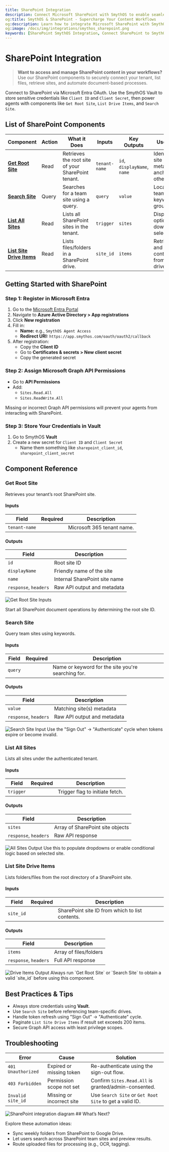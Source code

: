 ```yaml
---
title: SharePoint Integration
description: Connect Microsoft SharePoint with SmythOS to enable seamless document access, file listing, and collaboration features in your agent workflows.
og:title: SmythOS & SharePoint - Supercharge Your Content Workflows
og:description: Learn how to integrate Microsoft SharePoint with SmythOS. Enable your agents to access, search, and manage files within your SharePoint environment.
og:image: /docs/img/integrations/smythos_sharepoint.png
keywords: [SharePoint SmythOS Integration, Connect SharePoint to SmythOS, Microsoft 365 Workflow Automation, SharePoint API No Code, Document Management Agents]
---
```

# SharePoint Integration

> **Want to access and manage SharePoint content in your workflows?** Use our SharePoint components to securely connect your tenant, list files, retrieve sites, and automate document-based processes.

<InfoCallout title="TL;DR">Connect to SharePoint via Microsoft Entra OAuth. Use the SmythOS Vault to store sensitive credentials like `Client ID` and `Client Secret`, then power agents with components like `Get Root Site`, `List Drive Items`, and `Search Site`. </InfoCallout>

## List of SharePoint Components

| **Component** | **Action** | **What it Does** | **Inputs** | **Key Outputs** | **Use Case** |
|---------------|------------|------------------|------------|------------------|---------------|
| [**Get Root Site**](#get-root-site) | Read | Retrieves the root site of your SharePoint tenant. | <Badge type="required" /> `tenant-name` | `id`, `displayName`, `name` | Identify root site metadata to anchor other calls. |
| [**Search Site**](#search-site) | Query | Searches for a team site using a query. | <Badge type="required" /> `query` | `value` | Locate a team site by keyword or group ID. |
| [**List All Sites**](#list-all-sites) | Read | Lists all SharePoint sites in the tenant. | <Badge type="required" /> `trigger` | `sites` | Display site options for downstream selection. |
| [**List Site Drive Items**](#list-site-drive-items) | Read | Lists files/folders in a SharePoint drive. | <Badge type="required" /> `site_id` | `items` | Retrieve and manage content from a drive. |

<Spacer size="md" /> 

## Getting Started with SharePoint

### Step 1: Register in Microsoft Entra
1. Go to the [Microsoft Entra Portal](https://entra.microsoft.com/)
2. Navigate to **Azure Active Directory > App registrations**
3. Click **New registration**
4. Fill in:
   - **Name:** e.g., `SmythOS Agent Access`
   - **Redirect URI:** `https://app.smythos.com/oauth/oauth2/callback`
5. After registration:
   - Copy the **Client ID**
   - Go to **Certificates & secrets > New client secret**
   - Copy the generated secret

### Step 2: Assign Microsoft Graph API Permissions
- Go to **API Permissions**
- Add:
  - `Sites.Read.All`
  - `Sites.ReadWrite.All`

<WarningCallout title="Required Permissions">
Missing or incorrect Graph API permissions will prevent your agents from interacting with SharePoint.
</WarningCallout>

### Step 3: Store Your Credentials in Vault
1. Go to SmythOS **Vault**
2. Create a new secret for `Client ID` and `Client Secret`
   - Name them something like `sharepoint_client_id`, `sharepoint_client_secret`

<Spacer size="md" /> 

## Component Reference

### <a name="get-root-site"></a>Get Root Site

Retrieves your tenant’s root SharePoint site.

#### Inputs
| Field | Required | Description |
|-------|----------|-------------|
| `tenant-name` | <Badge type="required" /> | Microsoft 365 tenant name. |

#### Outputs
| Field | Description |
|-------|-------------|
| `id` | Root site ID |
| `displayName` | Friendly name of the site |
| `name` | Internal SharePoint site name |
| `response`, `headers` | Raw API output and metadata |

<Image src="/docs/img/sharepoint/screenshot1.png" alt="Get Root Site Inputs" />

<TipCallout title="Use Case" collapsible> Start all SharePoint document operations by determining the root site ID. </TipCallout>

<Spacer size="md" /> 

### <a name="search-site"></a>Search Site

Query team sites using keywords.

#### Inputs
| Field | Required | Description |
|-------|----------|-------------|
| `query` | <Badge type="required" /> | Name or keyword for the site you're searching for. |

#### Outputs
| Field | Description |
|-------|-------------|
| `value` | Matching site(s) metadata |
| `response`, `headers` | Raw API output and metadata |

<Image src="/docs/img/sharepoint/screenshot5.png" alt="Search Site Input" />

<WarningCallout title="Token Errors">
Use the "Sign Out" → "Authenticate" cycle when tokens expire or become invalid.
</WarningCallout>

<Spacer size="md" /> 

### <a name="list-all-sites"></a>List All Sites

Lists all sites under the authenticated tenant.

#### Inputs
| Field | Required | Description |
|-------|----------|-------------|
| `trigger` | <Badge type="required" /> | Trigger flag to initiate fetch. |

#### Outputs
| Field | Description |
|-------|-------------|
| `sites` | Array of SharePoint site objects |
| `response`, `headers` | Raw API response |

<Image src="/docs/img/sharepoint/screenshot9.png" alt="All Sites Output" />

<TipCallout>
Use this to populate dropdowns or enable conditional logic based on selected site.
</TipCallout>

<Spacer size="md" /> 

### <a name="list-site-drive-items"></a>List Site Drive Items

Lists folders/files from the root directory of a SharePoint site.

#### Inputs
| Field | Required | Description |
|-------|----------|-------------|
| `site_id` | <Badge type="required" /> | SharePoint site ID from which to list contents. |

#### Outputs
| Field | Description |
|-------|-------------|
| `items` | Array of files/folders |
| `response`, `headers` | Full API response |

<Image src="/docs/img/sharepoint/screenshot12.png" alt="Drive Items Output" />

<WarningCallout title="Missing Site ID">
Always run `Get Root Site` or `Search Site` to obtain a valid `site_id` before using this component.
</WarningCallout>

<Spacer size="md" /> 

## Best Practices & Tips

- Always store credentials using **Vault**.
- Use `Search Site` before referencing team-specific drives.
- Handle token refresh using "Sign Out" → "Authenticate" cycle.
- Paginate `List Site Drive Items` if result set exceeds 200 items.
- Secure Graph API access with least privilege scopes.

<Spacer size="md" /> 

## Troubleshooting

| Error | Cause | Solution |
|-------|-------|----------|
| `401 Unauthorized` | Expired or missing token | Re-authenticate using the sign-out flow. |
| `403 Forbidden` | Permission scope not set | Confirm `Sites.Read.All` is granted/admin-consented. |
| `Invalid site_id` | Missing or incorrect site | Use `Search Site` or `Get Root Site` to get a valid ID. |

<Spacer size="md" /> 

<Image src="/docs/img/integrations/smythos_sharepoint.png" alt="SharePoint integration diagram" />
## What’s Next?

Explore these automation ideas:
- Sync weekly folders from SharePoint to Google Drive.
- Let users search across SharePoint team sites and preview results.
- Route uploaded files for processing (e.g., OCR, tagging).
